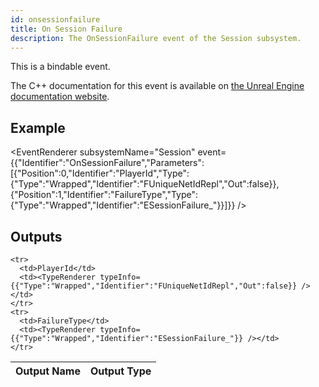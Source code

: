 ```yaml
---
id: onsessionfailure
title: On Session Failure
description: The OnSessionFailure event of the Session subsystem.
---
```



This is a bindable event.

The C++ documentation for this event is available on [the Unreal Engine documentation website](https://dev.epicgames.com/documentation/en-us/unreal-engine/API/Plugins/OnlineSubsystem/Interfaces/IOnlineSession/).

## Example

<EventRenderer subsystemName="Session" event={{"Identifier":"OnSessionFailure","Parameters":[{"Position":0,"Identifier":"PlayerId","Type":{"Type":"Wrapped","Identifier":"FUniqueNetIdRepl","Out":false}},{"Position":1,"Identifier":"FailureType","Type":{"Type":"Wrapped","Identifier":"ESessionFailure_"}}]}} />

## Outputs


<table>
  <thead>
    <tr>
      <th>Output Name</th>
      <th>Output Type</th>
    </tr>
  </thead>
  <tbody>
    
    <tr>
      <td>PlayerId</td>
      <td><TypeRenderer typeInfo={{"Type":"Wrapped","Identifier":"FUniqueNetIdRepl","Out":false}} /></td>
    </tr>
    <tr>
      <td>FailureType</td>
      <td><TypeRenderer typeInfo={{"Type":"Wrapped","Identifier":"ESessionFailure_"}} /></td>
    </tr>
  </tbody>
</table>


